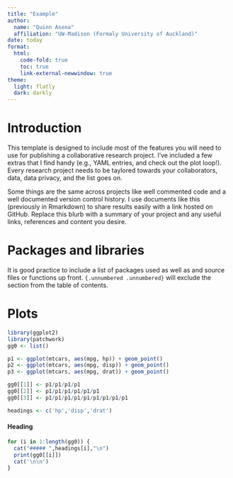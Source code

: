 ```yaml
---
title: "Example"
author:
  name: "Quinn Asena"
  affiliation: "UW-Madison (Formaly University of Auckland)"
date: today
format:
  html:
    code-fold: true
    toc: true
    link-external-newwindow: true
theme:
  light: flatly
  dark: darkly
---
```


# Introduction

This template is designed to include most of the features you will need to use for publishing a collaborative research project. I've included a few extras that I find handy (e.g., YAML entries, and check out the plot loop!). Every research project needs to be taylored towards your collaborators, data, data privacy, and the list goes on.

Some things are the same across projects like well commented code and a well documented version control history. I use documents like this (previously in Rmarkdown) to share results easily with a link hosted on GitHub. Replace this blurb with a summary of your project and any useful links, references and content you desire.

# Packages and libraries {.unnumbered .unnumbered}

It is good practice to include a list of packages used as well as and source files or functions up front. `{.unnumbered .unnumbered}` will exclude the section from the table of contents.

# Plots  {.tabset}
```r
library(ggplot2)
library(patchwork)
gg0 <- list()

p1 <- ggplot(mtcars, aes(mpg, hp)) + geom_point()
p2 <- ggplot(mtcars, aes(mpg, disp)) + geom_point()
p3 <- ggplot(mtcars, aes(mpg, drat)) + geom_point()

gg0[[1]] <- p1/p1/p1/p1
gg0[[2]] <- p1/p1/p1/p1/p1/p1
gg0[[3]] <- p1/p1/p1/p1/p1/p1/p1/p1/p1

headings <- c('hp','disp','drat')
```

#### Heading

::: {.panel-tabset}
```r
for (i in 1:length(gg0)) {
  cat("##### ",headings[i],"\n")
  print(gg0[[i]])
  cat('\n\n')
}
```

:::